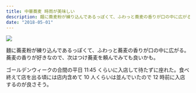 ```yaml
---
title: 中華蕎麦 時雨が美味しい
description: 麺に蕎麦粉が練り込んであるっぽくて、ふわっと蕎麦の香りが口の中に広がる。蕎麦の香りが好きなので、次はつけ蕎麦を頼んでみても良いかも。
date: "2018-05-01"
---
```


![](./img.jpg)

麺に蕎麦粉が練り込んであるっぽくて、ふわっと蕎麦の香りが口の中に広がる。蕎麦の香りが好きなので、次はつけ蕎麦を頼んでみても良いかも。

ゴールデンウィークの合間の平日 11:45 くらいに入店して待たずに座れた。食べ終えて店を出る頃には店内含めて 10 人くらいは並んでいたので 12 時前に入店するのが良さそう。
